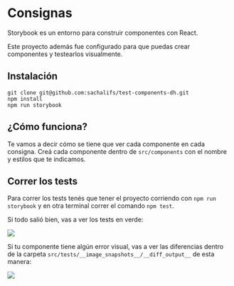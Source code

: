 
<Meta title="Consignas|Inicio" />

# Consignas

Storybook es un entorno para construir componentes con React.

Este proyecto además fue configurado para que puedas crear componentes y testearlos visualmente.

## Instalación
```
git clone git@github.com:sachalifs/test-components-dh.git
npm install
npm run storybook
```

## ¿Cómo funciona?

Te vamos a decir cómo se tiene que ver cada componente en cada consigna.
Creá cada componente dentro de `src/components` con el nombre y estilos que te indicamos.

## Correr los tests
Para correr los tests tenés que tener el proyecto corriendo con `npm run storybook` y en otra terminal correr el comando `npm test`.

Si todo salió bien, vas a ver los tests en verde:

<img src={GreenTest} />

Si tu componente tiene algún error visual, vas a ver las diferencias dentro de la carpeta `src/tests/__image_snapshots__/__diff_output__` de esta manera:

<img src={StoryDiff} />


